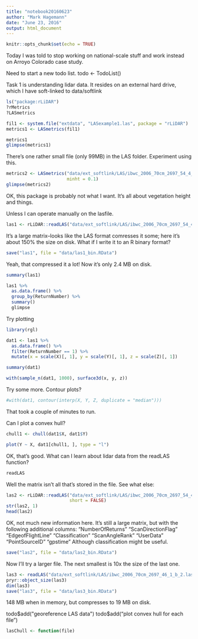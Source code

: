 ```yaml
---
title: "notebook20160623"
author: "Mark Hagemann"
date: "June 23, 2016"
output: html_document
---
```


```r
knitr::opts_chunk$set(echo = TRUE)
```

Today I was told to stop working on national-scale stuff and work instead on Arroyo Colorado case study. 

Need to start a new todo list. todo <- TodoList()


Task 1 is understanding lidar data. It resides on an external hard drive, which I have soft-linked to data/softlink

```r
ls("package:rLiDAR")
?rMetrics
?LASmetrics

fil1 <- system.file("extdata", "LASexample1.las", package = "rLiDAR")
metrics1 <- LASmetrics(fil1)

metrics1
glimpse(metrics1)
```

There's one rather small file (only 99MB) in the LAS folder. Experiment using this.

```r
metrics2 <- LASmetrics("data/ext_softlink/LAS/ibwc_2006_70cm_2697_54_4_b_3.las", 
                       minht = 0.1)
glimpse(metrics2)
```

OK, this package is probably not what I want. It's all about vegetation height and things. 

Unless I can operate manually on the lasfile. 

```r
las1 <- rLiDAR::readLAS("data/ext_softlink/LAS/ibwc_2006_70cm_2697_54_4_b_3.las")
```

It's a large matrix--looks like the LAS format comresses it some; here it's about 150% the size on disk. What if I write it to an R binary format?

```r
save("las1", file = "data/las1_bin.RData")
```

Yeah, that compressed it a lot! Now it's only 2.4 MB on disk.

```r
summary(las1)

las1 %>% 
  as.data.frame() %>% 
  group_by(ReturnNumber) %>% 
  summary()
  glimpse
```

Try plotting

```r
library(rgl)

dat1 <- las1 %>% 
  as.data.frame() %>% 
  filter(ReturnNumber == 1) %>% 
  mutate(x = scale(X)[, 1], y = scale(Y)[, 1], z = scale(Z)[, 1])

summary(dat1)

with(sample_n(dat1, 1000), surface3d(x, y, z))
```

Try some more. Contour plots?

```r
#with(dat1, contour(interp(X, Y, Z, duplicate = "median")))
```

That took a couple of minutes to run.

Can I plot a convex hull?

```r
chull1 <- chull(dat1$X, dat1$Y)

plot(Y ~ X, dat1[chull1, ], type = "l")
```

OK, that's good. What can I learn about lidar data from the readLAS function?

```r
readLAS
```

Well the matrix isn't all that's stored in the file. See what else:

```r
las2 <- rLiDAR::readLAS("data/ext_softlink/LAS/ibwc_2006_70cm_2697_54_4_b_3.las",
                        short = FALSE)
str(las2, 1)
head(las2)
```

OK, not much new information here. It's still a large matrix, but with the following additional columns: "NumberOfReturns"   "ScanDirectionFlag" "EdgeofFlightLine"  "Classification"  "ScanAngleRank"     "UserData"          "PointSourceID"     "gpstime" 
Although classification might be useful.

```r
save("las2", file = "data/las2_bin.RData")
```

Now I'll try a larger file. The next smallest is 10x the size of the last one. 

```r
las3 <- readLAS("data/ext_softlink/LAS/ibwc_2006_70cm_2697_46_1_b_2.las")
pryr::object_size(las3)
dim(las3)
save("las3", file = "data/las3_bin.RData")
```

148 MB when in memory, but compresses to 19 MB on disk. 

todo$add("georeference LAS data")
todo$add("plot convex hull for each file")

```r


lasChull <- function(file)
```

